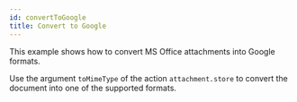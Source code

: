 ```yaml
---
id: convertToGoogle
title: Convert to Google
---
```

<!--
  NOTE: Do not edit this auto-generated file!
  Template: src/examples/_templates/docs.tmpl
  Source: src/examples/features/convertToGoogle.ts
-->


This example shows how to convert MS Office attachments into Google formats.

Use the argument `toMimeType` of the action `attachment.store` to convert the document into one of the supported formats.

<RenderExample path="src/examples/features/convertToGoogle.ts" example={convertToGoogleExample} />

